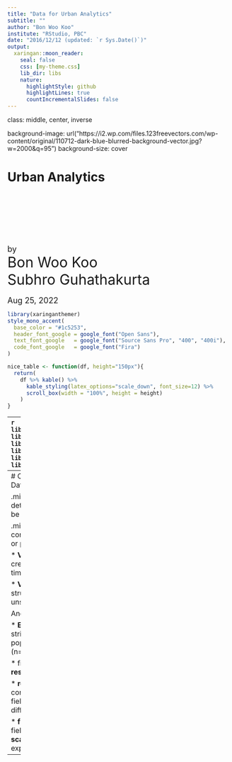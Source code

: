 ```yaml
---
title: "Data for Urban Analytics"
subtitle: ""
author: "Bon Woo Koo"
institute: "RStudio, PBC"
date: "2016/12/12 (updated: `r Sys.Date()`)"
output:
  xaringan::moon_reader:
    seal: false
    css: [my-theme.css]
    lib_dir: libs
    nature:
      highlightStyle: github
      highlightLines: true
      countIncrementalSlides: false
---
```

class: middle, center, inverse

background-image: url("https://i2.wp.com/files.123freevectors.com/wp-content/original/110712-dark-blue-blurred-background-vector.jpg?w=2000&q=95")
background-size: cover

# Urban Analytics
<br><br><br><br><br><br>

<font size=4>by</font>
<br>
<font size=6> Bon Woo Koo <br> Subhro Guhathakurta </font>
<br><br>
<font size=4> Aug 25, 2022</font>

```r
library(xaringanthemer)
style_mono_accent(
  base_color = "#1c5253",
  header_font_google = google_font("Open Sans"),
  text_font_google   = google_font("Source Sans Pro", "400", "400i"),
  code_font_google   = google_font("Fira")
)

nice_table <- function(df, height="150px"){
  return(
    df %>% kable() %>% 
      kable_styling(latex_options="scale_down", font_size=12) %>% 
      scroll_box(width = "100%", height = height)
    )
}
```

---
```r
library(xaringanthemer)
library(sf)
library(tidyverse)
library(leaflet)
library(tmap)
library(kableExtra)
```


# Data for Urban Analytics

.mid[
**Big data is not just about size.** If the size was all that makes a data big, then there is nothing new about big data; we've had it for a long time. For example,

* National Decennial Census <br> <font size=5px, color="grey">(which technically covers the entire population; hundreds of millions)</font>
* Survey response for electoral predictions <br> 
  <font size=5px, color="grey">
    (e.g., The famous 2.4 million survey responses by Literary Digest in 1936, which, despite the size, miserably failed)
  </font>
]
.center[

### What gave rise to urban analytics is <br> more complex.

]
---
# Characteristics of Big Data

.mid[
Kitchin (2014) details that big data can be characterized by: 
]

.mid[
* **Volume**, consisting of terabytes or petabytes of data;

* **Velocity**, being created in or near real-time;

* **Variety**, being structured and unstructured in nature;

And goes on to include:
]

* **Exhaustive** in scope, striving to capture entire populations or systems (n=all);

* fine-grained in **resolution**;

* **relational** in nature, containing common fields that can join different data sets;

* **flexible** (can add new fields easily) and **scaleability** (can expand in size rapidly).

---
# 